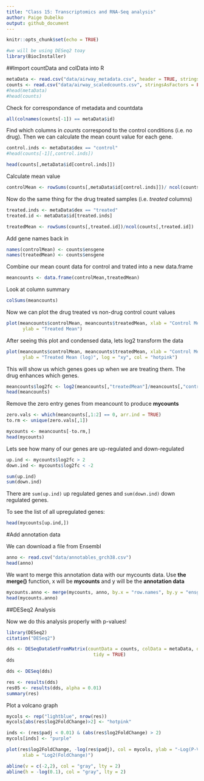 ```yaml
---
title: "Class 15: Transcriptomics and RNA-Seq analysis"
author: Paige Dubelko
output: github_document
---
```


```r
knitr::opts_chunk$set(echo = TRUE)
```

```r
#we will be using DESeq2 toay
library(BiocInstaller)
```

##Import countData and colData into R 
```r
metaData <- read.csv("data/airway_metadata.csv", header = TRUE, stringsAsFactors = FALSE)
counts <- read.csv("data/airway_scaledcounts.csv", stringsAsFactors = FALSE)
#head(metaData)
#head(counts)
```

Check for correspondance of metadata and countdata
```r
all(colnames(counts[-1]) == metaData$id)
```

Find which columns in *counts* correspond to the control conditions (i.e. no drug). Then we can calculate the mean count value for each gene.
```r
control.inds <- metaData$dex == "control"
#head(counts[-1][,control.inds])

head(counts[,metaData$id[control.inds]])
```

Calculate mean value
```r
controlMean <- rowSums(counts[,metaData$id[control.inds]])/ ncol(counts[,metaData$id[control.inds]])

```

Now do the same thing for the drug treated samples (i.e. *treated* columns)
```r
treated.inds <- metaData$dex == "treated"
treated.id <- metaData$id[treated.inds]

treatedMean <- rowSums(counts[,treated.id])/ncol(counts[,treated.id])

```

Add gene names back in 
```r
names(controlMean) <- counts$ensgene
names(treatedMean) <- counts$ensgene
```

Combine our mean count data for control and trated into a new data.frame
```r
meancounts <- data.frame(controlMean,treatedMean)
```

Look at column summary
```r
colSums(meancounts)
```

Now we can plot the drug treated vs non-drug control count values
```r
plot(meancounts$controlMean, meancounts$treatedMean, xlab = "Control Mean",
      ylab = "Treated Mean")
```

After seeing this plot and condensed data, lets log2 transform the data
```r
plot(meancounts$controlMean, meancounts$treatedMean, xlab = "Control Mean (log)",
      ylab = "Treated Mean (log)", log = "xy", col = "hotpink")
```

This will show us which genes goes up when we are treating them. The drug enhances which genes.
```r
meancounts$log2fc <- log2(meancounts[,"treatedMean"]/meancounts[,"controlMean"])
head(meancounts)
```

Remove the zero entry genes from meancount to produce **mycounts**
```r
zero.vals <- which(meancounts[,1:2] == 0, arr.ind = TRUE)
to.rm <- unique(zero.vals[,1])

mycounts <- meancounts[-to.rm,]
head(mycounts)
```

Lets see how many of our genes are up-regulated and down-regulated
```r
up.ind <- mycounts$log2fc > 2
down.ind <- mycounts$log2fc < -2
```

```r
sum(up.ind)
sum(down.ind)
```

There are `sum(up.ind)` up regulated genes and `sum(down.ind)` down regulated genes.

To see the list of all upregulated genes: 
```r
head(mycounts[up.ind,])
```

#Add annotation data

We can download a file from Ensembl
```r
anno <- read.csv("data/annotables_grch38.csv")
head(anno)
```

We want to merge this annotation data with our mycounts data. Use **the merge()** function, x will be **mycounts** and y will be the **annotation data**

```r
mycounts.anno <- merge(mycounts, anno, by.x = "row.names", by.y = "ensgene" )
head(mycounts.anno)
```

##DESeq2 Analysis

Now we do this analysis properly with p-values!

```r
library(DESeq2)
citation("DESeq2")
```


```r
dds <- DESeqDataSetFromMatrix(countData = counts, colData = metaData, design = ~dex,
                                tidy = TRUE)
dds
```


```r
dds <- DESeq(dds)
```

```r
res <- results(dds)
res05 <- results(dds, alpha = 0.01)
summary(res)
```

Plot a volcano graph
```r
mycols <- rep("lightblue", nrow(res))
mycols[abs(res$log2FoldChange)>2] <- "hotpink"

inds <- (res$padj < 0.01) & (abs(res$log2FoldChange) > 2)
mycols[inds] <- "purple"

plot(res$log2FoldChange, -log(res$padj), col = mycols, ylab = "-Log(P-Value)", 
      xlab = "Log2(FoldChange)")

abline(v = c(-2,2), col = "gray", lty = 2)
abline(h = -log(0.1), col = "gray", lty = 2)
```

